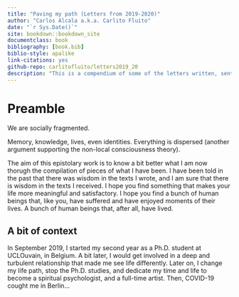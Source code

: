```yaml
--- 
title: "Paving my path (Letters from 2019-2020)"
author: "Carlos Alcala a.k.a. Carlito Fluito"
date: "`r Sys.Date()`"
site: bookdown::bookdown_site
documentclass: book
bibliography: [book.bib]
biblio-style: apalike
link-citations: yes
github-repo: carlitofluito/letters2019_20
description: "This is a compendium of some of the letters written, sent and received between September 2019 and September 2020."
---
```


# Preamble {-#preamble}

We are socially fragmented. 

Memory, knowledge, lives, even identities. Everything is dispersed (another argument supporting the non-local consciousness theory). 

The aim of this epistolary work is to know a bit better what I am now thorugh the compilation of pieces of what I have been. I have been told in the past that there was wisdom in the texts I wrote, and I am sure that there is wisdom in the texts I received. 
I hope you find something that makes your life more meaningful and satisfactory. I hope you find a bunch of human beings that, like you, have suffered and have enjoyed moments of their lives. A bunch of human beings that, after all, have lived.

## A bit of context {-#context}

In September 2019, I started my second year as a Ph.D. student at UCLOuvain, in Belgium. A bit later, I would get involved in a deep and turbulent relationship that made me see life differently. Later on, I change my life path, stop the Ph.D. studies, and dedicate my time and life to become a spiritual psychologist, and a full-time artist. Then, COVID-19 cought me in Berlin...
